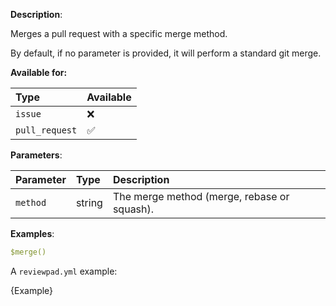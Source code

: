 
**Description**:

Merges a pull request with a specific merge method.

By default, if no parameter is provided, it will perform a standard git merge.

**Available for:**

| Type           | Available |
| :------------- | :-------- |
| `issue`        | ❌        |
| `pull_request` | ✅        |

**Parameters**:

| Parameter  | Type    | Description                                  |
| :--------- | :------ | :------------------------------------------- |
| `method`   | string  | The merge method (merge, rebase or squash).  |

**Examples**:

```yml
$merge()
```

A `reviewpad.yml` example:

<CodeBlock language="yml">{Example}</CodeBlock>
